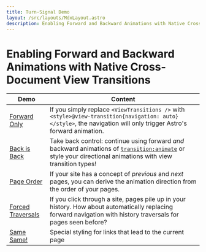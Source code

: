 ```yaml
---
title: Turn-Signal Demo
layout: /src/layouts/MdxLayout.astro
description: Enabling Forward and Backward Animations with Native Cross-Document View Transitions
---
```

<h1>Enabling Forward and Backward Animations with Native Cross-Document View Transitions</h1>

|Demo|Content|
|---|---|
|[Forward Only](/signal-demo/forwardOnly/blog/)|If you simply replace `<ViewTransitions />` with `<style>@view-transition{navigation: auto}</style>`, the navigation will only trigger Astro's forward animation.|
|[Back is Back](/signal-demo/multipleDirections/blog/)|Take back control: continue using forward _and_ backward animations of [`transition:animate`](https://docs.astro.build/en/guides/view-transitions/#built-in-animation-directives) or style your directional animations with view transition types!|
|[Page Order](/signal-demo/pageOrder/blog/)|If your site has a concept of _previous_ and _next_ pages, you can derive the animation direction from the order of your pages.|
|[Forced Traversals](/signal-demo/forcedTraversal/blog/)|If you click through a site, pages pile up in your history. How about automatically replacing forward navigation with history traversals for pages seen before?|
|[Same Same!](/signal-demo/same/blog/)|Special styling for links that lead to the current page|

